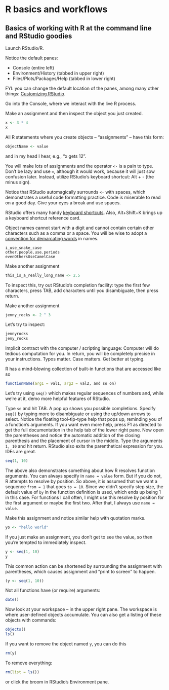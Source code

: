 # R basics and workflows {#r-basics}

## Basics of working with R at the command line and RStudio goodies

Launch RStudio/R.

Notice the default panes:

  * Console (entire left)
  * Environment/History (tabbed in upper right)
  * Files/Plots/Packages/Help (tabbed in lower right)

FYI: you can change the default location of the panes, among many other things: [Customizing RStudio](https://support.rstudio.com/hc/en-us/articles/200549016-Customizing-RStudio).

Go into the Console, where we interact with the live R process.

Make an assignment and then inspect the object you just created.

```r
x <- 3 * 4
x
```

All R statements where you create objects -- "assignments" -- have this form:
```r
objectName <- value
```
and in my head I hear, e.g., "x gets 12".

You will make lots of assignments and the operator `<-` is a pain to type. Don't be lazy and use `=`, although it would work, because it will just sow confusion later. Instead, utilize RStudio's keyboard shortcut: Alt + - (the minus sign).

Notice that RStudio automagically surrounds `<-` with spaces, which demonstrates a useful code formatting practice. Code is miserable to read on a good day. Give your eyes a break and use spaces.

RStudio offers many handy [keyboard shortcuts](https://support.rstudio.com/hc/en-us/articles/200711853-Keyboard-Shortcuts). Also, Alt+Shift+K brings up a keyboard shortcut reference card.

Object names cannot start with a digit and cannot contain certain other characters such as a comma or a space. You will be wise to adopt a [convention for demarcating words](http://en.wikipedia.org/wiki/Snake_case) in names.

```
i_use_snake_case
other.people.use.periods
evenOthersUseCamelCase
```

Make another assignment
```r
this_is_a_really_long_name <- 2.5
```

To inspect this, try out RStudio's completion facility: type the first few characters, press TAB, add characters until you disambiguate, then press return.

Make another assignment
```r
jenny_rocks <- 2 ^ 3
```

Let's try to inspect:
```r
jennyrocks
jeny_rocks
```

Implicit contract with the computer / scripting language: Computer will do tedious computation for you. In return, you will be completely precise in your instructions. Typos matter. Case matters. Get better at typing.

R has a mind-blowing collection of built-in functions that are accessed like so

```r
functionName(arg1 = val1, arg2 = val2, and so on)
```

Let's try using `seq()` which makes regular sequences of numbers and, while we're at it, demo more helpful features of RStudio.

Type `se` and hit TAB. A pop up shows you possible completions. Specify `seq()` by typing more to disambiguate or using the up/down arrows to select. Notice the floating tool-tip-type help that pops up, reminding you of a function's arguments. If you want even more help, press F1 as directed to get the full documentation in the help tab of the lower right pane. Now open the parentheses and notice the automatic addition of the closing parenthesis and the placement of cursor in the middle.  Type the arguments `1, 10` and hit return. RStudio also exits the parenthetical expression for you.  IDEs are great.

```r
seq(1, 10)
```

The above also demonstrates something about how R resolves function arguments. You can always specify in `name = value` form. But if you do not, R attempts to resolve by position. So above, it is assumed that we want a sequence `from = 1` that goes `to = 10`. Since we didn't specify step size, the default value of `by` in the function definition is used, which ends up being 1 in this case. For functions I call often, I might use this resolve by position for the first
argument or maybe the first two. After that, I always use `name = value`.


Make this assignment and notice similar help with quotation marks.
```r
yo <- "hello world"
```

If you just make an assignment, you don't get to see the value, so then you're tempted to immediately inspect.

```r
y <- seq(1, 10)
y
```

This common action can be shortened by surrounding the assignment with parentheses, which causes assignment and "print to screen" to happen.

```r
(y <- seq(1, 10))
```

Not all functions have (or require) arguments:
```r
date()
```

Now look at your workspace -- in the upper right pane. The workspace is where user-defined objects accumulate. You can also get a listing of these objects with commands:

```r
objects()
ls()
```

If you want to remove the object named `y`, you can do this

```r
rm(y)
```

To remove everything:

```r
rm(list = ls())
```

or click the broom in RStudio's Environment pane.